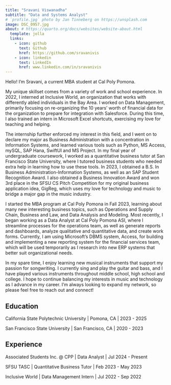 ```yaml
---
title: "Sravani Viswanadha"
subtitle: "Data and Systems Analyst"
# `profile.jpg` photo by Jan Tinneberg on https://unsplash.com
image: DSC_0957.jpg
about: # https://quarto.org/docs/websites/website-about.html
  template: jolla
  links:
    - icon: github
      text: Github
      href: https://github.com/sravanivis
    - icon: linkedin
      text: LinkedIn
      href: www.linkedin.com/in/sravanivis
---
```


Hello! I'm Sravani, a current MBA student at Cal Poly Pomona.

My unique skillset comes from a variety of work and school experience. In 2022, I interned at Inclusive World, an organization that works with differently abled individuals in the Bay Area. I worked on Data Management, primarily focusing on re-organizing the 10 years' worth of financial data for the organization to prepare for integration with Salesforce. During this time, I also trained an intern in Microsoft Excel shortcuts, exercising my love for teaching and helping.

The internship further enforced my interest in this field, and I went on to declare my major as Business Administration with a concentration in Information Systems, and learned various tools such as Python, MS Access, mySQL, SAP Hana, SwiftUI and MS Project. In my final year of undergraduate coursework, I worked as a quantitative business tutor at San Francisco State University, where I tutored business students who needed extra help in learning how to use these tools. In 2023, I obtained a B.S. In Business Administration-Information Systems, as well as an SAP Student Recognition Award. I also obtained a Business Innovation Award and won 3rd place in the SFSU CS Pitch Competition for my original business application idea, GigReg, which uses my love for technology and music to bridge a major gap in the music industry.

I started the MBA program at Cal Poly Pomona in Fall 2023, learning about many new interesting business topics, such as Operations and Supply Chain, Business and Law, and Data Analysis and Modeling. Most recently, I began working as a Data Analyst at Cal Poly Pomona ASI, where I streamline processes for the operations team, as well as generate reports and dashboards, analyze qualitative and quantitative data, and create work forms. Currently, I am using Microsoft's DBMS system, Access, for building and implementing a new reporting system for the financial services team, which will be used temporarily as I research into new ERP systems that better suit organizational needs.

In my spare time, I enjoy learning new musical instruments that support my passion for songwriting. I currently sing and play the guitar and bass, and I have played various instruments throughout middle school, high school and college. I hope to continue balancing my interests in music and technology as I advance in my career. I'm always looking to expand my network, so please feel free to reach out and connect!

## Education

California State Polytechnic University \| Pomona, CA \| 2023 - 2025

San Francisco State University \| San Francisco, CA \| 2020 - 2023

## Experience

Associated Students Inc. \@ CPP \| Data Analyst \| Jul 2024 - Present

SFSU TASC \| Quantitative Business Tutor \| Feb 2023 - May 2023

Inclusive World \| Data Management Intern \| Jul 2022 - Sep 2022
